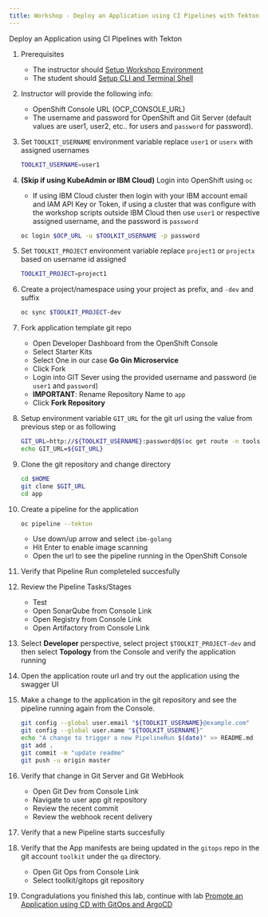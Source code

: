 ```yaml
---
title: Workshop - Deploy an Application using CI Pipelines with Tekton
---
```



<PageDescription>

Deploy an Application using CI Pipelines with Tekton

</PageDescription>

1. Prerequisites
    - The instructor should [Setup Workshop Environment](../README.md#setup-the-workshop-environment)
    - The student should [Setup CLI and Terminal Shell](../README.md#4-setup-cli-and-terminal-shell)

1. Instructor will provide the following info:
    - OpenShift Console URL (OCP_CONSOLE_URL)
    - The username and password for OpenShift and Git Server (default values are user1, user2, etc.. for users and `password` for password).

1. Set `TOOLKIT_USERNAME` environment variable replace `user1` or `userx` with assigned usernames
    ```bash
    TOOLKIT_USERNAME=user1

    ```

1. **(Skip if using KubeAdmin or IBM Cloud)** Login into OpenShift using `oc`
    - If using IBM Cloud cluster then login with your IBM account email and IAM API Key or Token, if using a cluster that was configure with the workshop scripts outside IBM Cloud then use `user1` or respective assigned username, and the password is `password`
    ```bash
    oc login $OCP_URL -u $TOOLKIT_USERNAME -p password
    ```

1. Set `TOOLKIT_PROJECT` environment variable replace `project1` or `projectx` based on username id assigned
    ```bash
    TOOLKIT_PROJECT=project1

    ```

1. Create a project/namespace using your project as prefix, and `-dev` and suffix
    ```bash
    oc sync $TOOLKIT_PROJECT-dev

    ```

1. Fork application template git repo
    - Open Developer Dashboard from the OpenShift Console
    - Select Starter Kits
    - Select One in our case **Go Gin Microservice**
    - Click Fork
    - Login into GIT Sever using the provided username and password (ie `user1` and `password`)
    - **IMPORTANT**: Rename Repository Name to `app`
    - Click **Fork Repository**

1. Setup environment variable `GIT_URL` for the git url using the value from previous step or as following
    ```bash
    GIT_URL=http://${TOOLKIT_USERNAME}:password@$(oc get route -n tools gogs --template='{{.spec.host}}')/$TOOLKIT_USERNAME/app
    echo GIT_URL=${GIT_URL}

    ```

1. Clone the git repository and change directory
    ```bash
    cd $HOME
    git clone $GIT_URL
    cd app

    ```

1. Create a pipeline for the application
    ```bash
    oc pipeline --tekton
    ```
    - Use down/up arrow and select `ibm-golang`
    - Hit Enter to enable image scanning
    - Open the url to see the pipeline running in the OpenShift Console

1. Verify that Pipeline Run completeled succesfully

1. Review the Pipeline Tasks/Stages
    - Test
    - Open SonarQube from Console Link
    - Open Registry from Console Link
    - Open Artifactory from Console Link

1. Select **Developer** perspective, select project `$TOOLKIT_PROJECT-dev` and then select **Topology** from the Console and verify the application running

1. Open the application route url and try out the application using the swagger UI

1. Make a change to the application in the git repository and see the pipeline running again from the Console.
    ```bash
    git config --global user.email "${TOOLKIT_USERNAME}@example.com"
    git config --global user.name "${TOOLKIT_USERNAME}"
    echo "A change to trigger a new PipelineRun $(date)" >> README.md
    git add .
    git commit -m "update readme"
    git push -u origin master

    ```

1. Verify that change in Git Server and Git WebHook
    - Open Git Dev from Console Link
    - Navigate to user app git repository
    - Review the recent commit
    - Review the webhook recent delivery

1. Verify that a new Pipeline starts succesfully

1. Verify that the App manifests are being updated in the `gitops` repo in the git account `toolkit` under the `qa` directory.
    - Open Git Ops from Console Link
    - Select toolkit/gitops git repository

1. Congradulations you finished this lab, continue with lab [Promote an Application using CD with GitOps and ArgoCD](./cd)




